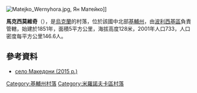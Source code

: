 [[Image:Matejko_Wernyhora.jpg|thumb]], Ян Матейко]]

'''馬克西莫維奇'''（{{lang-uk|Македони}}），是[[烏克蘭|烏克蘭]]的村落，位於該國中北部[[基輔州|基輔州]]，由[[波利西基區|波利西基區]]負責管轄，始建於1851年，面積5平方公里，海拔高度128米，2001年人口733，人口密度每平方公里146.6人。

==參考資料==
* [https://www.youtube.com/watch?v=fxJbm0EZvZY&index=16&list=PLDHyfEHZ4vnSM3GwBm4Jz1Qz8AzIB6LmY село Македони (2015 р.)]

{{coord|49|50|6|N|31|7|25|E|scale:30000|display=title}}

{{DEFAULTSORT:Македони}}
[[Category:基輔州村落|Category:基輔州村落]]
[[Category:米羅諾夫卡區村落|Category:米羅諾夫卡區村落]]


{{Kiev-geo-stub}}
